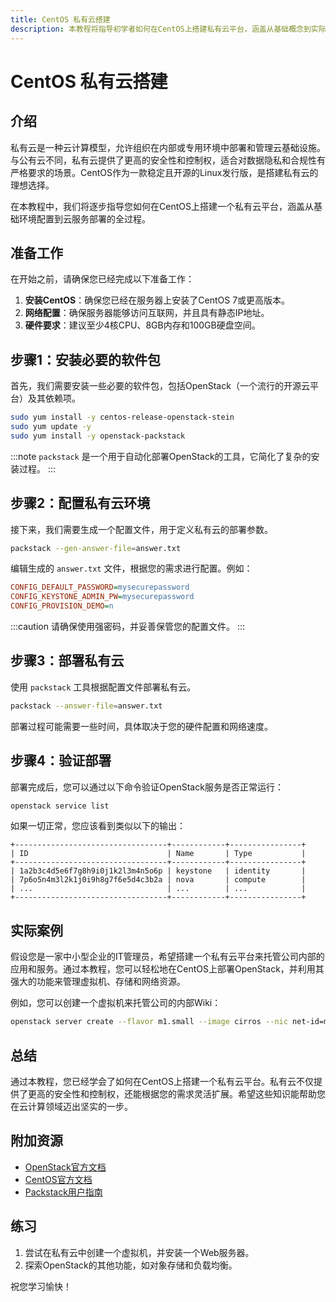 ```yaml
---
title: CentOS 私有云搭建
description: 本教程将指导初学者如何在CentOS上搭建私有云平台，涵盖从基础概念到实际操作的全面内容。
---
```


# CentOS 私有云搭建

## 介绍

私有云是一种云计算模型，允许组织在内部或专用环境中部署和管理云基础设施。与公有云不同，私有云提供了更高的安全性和控制权，适合对数据隐私和合规性有严格要求的场景。CentOS作为一款稳定且开源的Linux发行版，是搭建私有云的理想选择。

在本教程中，我们将逐步指导您如何在CentOS上搭建一个私有云平台，涵盖从基础环境配置到云服务部署的全过程。

## 准备工作

在开始之前，请确保您已经完成以下准备工作：

1. **安装CentOS**：确保您已经在服务器上安装了CentOS 7或更高版本。
2. **网络配置**：确保服务器能够访问互联网，并且具有静态IP地址。
3. **硬件要求**：建议至少4核CPU、8GB内存和100GB硬盘空间。

## 步骤1：安装必要的软件包

首先，我们需要安装一些必要的软件包，包括OpenStack（一个流行的开源云平台）及其依赖项。

```bash
sudo yum install -y centos-release-openstack-stein
sudo yum update -y
sudo yum install -y openstack-packstack
```

:::note
`packstack` 是一个用于自动化部署OpenStack的工具，它简化了复杂的安装过程。
:::

## 步骤2：配置私有云环境

接下来，我们需要生成一个配置文件，用于定义私有云的部署参数。

```bash
packstack --gen-answer-file=answer.txt
```

编辑生成的 `answer.txt` 文件，根据您的需求进行配置。例如：

```ini
CONFIG_DEFAULT_PASSWORD=mysecurepassword
CONFIG_KEYSTONE_ADMIN_PW=mysecurepassword
CONFIG_PROVISION_DEMO=n
```

:::caution
请确保使用强密码，并妥善保管您的配置文件。
:::

## 步骤3：部署私有云

使用 `packstack` 工具根据配置文件部署私有云。

```bash
packstack --answer-file=answer.txt
```

部署过程可能需要一些时间，具体取决于您的硬件配置和网络速度。

## 步骤4：验证部署

部署完成后，您可以通过以下命令验证OpenStack服务是否正常运行：

```bash
openstack service list
```

如果一切正常，您应该看到类似以下的输出：

```
+----------------------------------+------------+----------------+
| ID                               | Name       | Type           |
+----------------------------------+------------+----------------+
| 1a2b3c4d5e6f7g8h9i0j1k2l3m4n5o6p | keystone   | identity       |
| 7p6o5n4m3l2k1j0i9h8g7f6e5d4c3b2a | nova       | compute        |
| ...                              | ...        | ...            |
+----------------------------------+------------+----------------+
```

## 实际案例

假设您是一家中小型企业的IT管理员，希望搭建一个私有云平台来托管公司内部的应用和服务。通过本教程，您可以轻松地在CentOS上部署OpenStack，并利用其强大的功能来管理虚拟机、存储和网络资源。

例如，您可以创建一个虚拟机来托管公司的内部Wiki：

```bash
openstack server create --flavor m1.small --image cirros --nic net-id=my-network-id my-wiki-server
```

## 总结

通过本教程，您已经学会了如何在CentOS上搭建一个私有云平台。私有云不仅提供了更高的安全性和控制权，还能根据您的需求灵活扩展。希望这些知识能帮助您在云计算领域迈出坚实的一步。

## 附加资源

- [OpenStack官方文档](https://docs.openstack.org/)
- [CentOS官方文档](https://www.centos.org/docs/)
- [Packstack用户指南](https://docs.openstack.org/packstack/latest/)

## 练习

1. 尝试在私有云中创建一个虚拟机，并安装一个Web服务器。
2. 探索OpenStack的其他功能，如对象存储和负载均衡。

祝您学习愉快！